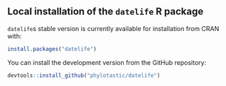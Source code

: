 ## Local installation of the `datelife` R package

`datelife`s stable version is currently available for installation from CRAN with:

```r
install.packages("datelife")
```

You can install the development version from the GitHub repository:

```r
devtools::install_github("phylotastic/datelife")
```
